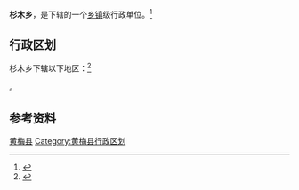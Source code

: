 {{Notability Unreferenced |time=2017-08-22T15:57:59+00:00}}
{{Expand|time=2017-08-22T15:57:59+00:00}}
{{中国乡级行政区|42/11/27/201/000}}

'''杉木乡'''，是{{PRC admin/fullname|42/11/27/201/000|3}}下辖的一个[[乡镇|乡镇]]级行政单位。<ref>{{PRC admin/ref sgc|{{PRC admin/parent|42/11/27/201/000}}}}</ref>

== 行政区划 ==

杉木乡下辖以下地区：<ref>{{PRC admin/ref sgc|42/11/27/201/000}}</ref>

{{PRC admin/children|42/11/27/201/000}}。

== 参考资料 ==

{{reflist}}

{{湖北省黄冈市黄梅县行政区划}}
{{湖北行政区划小作品}}
[[Category:黄冈市乡镇|黄梅县]]
[[Category:黄梅县行政区划|Category:黄梅县行政区划]]